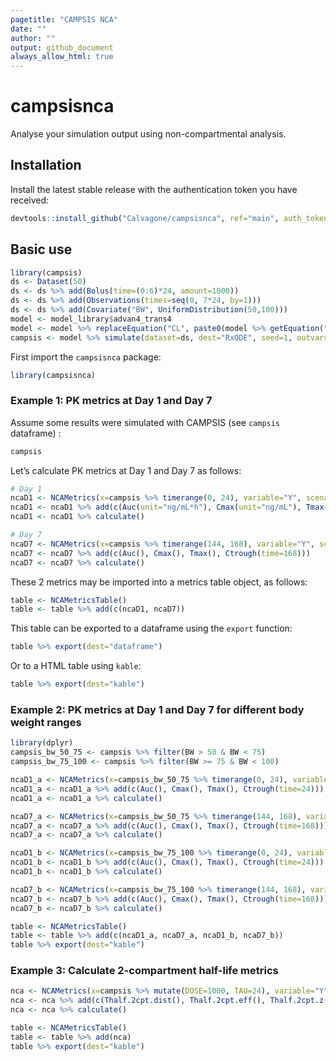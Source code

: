 ```yaml
---
pagetitle: "CAMPSIS NCA"
date: ""
author: ""
output: github_document
always_allow_html: true
---
```


# campsisnca
Analyse your simulation output using non-compartmental analysis.

## Installation
Install the latest stable release with the authentication token you have received:
  
```r
devtools::install_github("Calvagone/campsisnca", ref="main", auth_token="AUTH_TOKEN", force=TRUE)
```

## Basic use

```r
library(campsis)
ds <- Dataset(50)
ds <- ds %>% add(Bolus(time=(0:6)*24, amount=1000))
ds <- ds %>% add(Observations(times=seq(0, 7*24, by=1)))
ds <- ds %>% add(Covariate("BW", UniformDistribution(50,100)))
model <- model_library$advan4_trans4
model <- model %>% replaceEquation("CL", paste0(model %>% getEquation("CL"), "*pow(BW/70, 0.75)"))
campsis <- model %>% simulate(dataset=ds, dest="RxODE", seed=1, outvars="BW")


```

First import the `campsisnca` package:

```r
library(campsisnca)
```

### Example 1: PK metrics at Day 1 and Day 7

Assume some results were simulated with CAMPSIS (see `campsis` dataframe) :

```r
campsis
```

Let's calculate PK metrics at Day 1 and Day 7 as follows:

```r
# Day 1
ncaD1 <- NCAMetrics(x=campsis %>% timerange(0, 24), variable="Y", scenario=c(day="Day 1"))
ncaD1 <- ncaD1 %>% add(c(Auc(unit="ng/mL*h"), Cmax(unit="ng/mL"), Tmax(unit="h"), Ctrough(time=24, unit="ng/mL")))
ncaD1 <- ncaD1 %>% calculate()

# Day 7 
ncaD7 <- NCAMetrics(x=campsis %>% timerange(144, 168), variable="Y", scenario=c(day="Day 7"))
ncaD7 <- ncaD7 %>% add(c(Auc(), Cmax(), Tmax(), Ctrough(time=168)))
ncaD7 <- ncaD7 %>% calculate()
```

These 2 metrics may be imported into a metrics table object, as follows:

```r
table <- NCAMetricsTable()  
table <- table %>% add(c(ncaD1, ncaD7))
```

This table can be exported to a dataframe using the `export` function:

```r
table %>% export(dest="dataframe")
```

Or to a HTML table using `kable`:

```r
table %>% export(dest="kable")
```

### Example 2: PK metrics at Day 1 and Day 7 for different body weight ranges

```r
library(dplyr)
campsis_bw_50_75 <- campsis %>% filter(BW > 50 & BW < 75)
campsis_bw_75_100 <- campsis %>% filter(BW >= 75 & BW < 100)

ncaD1_a <- NCAMetrics(x=campsis_bw_50_75 %>% timerange(0, 24), variable="Y", scenario=c(day="Day 1", bw_range="BW range: 50-75"))
ncaD1_a <- ncaD1_a %>% add(c(Auc(), Cmax(), Tmax(), Ctrough(time=24)))
ncaD1_a <- ncaD1_a %>% calculate()

ncaD7_a <- NCAMetrics(x=campsis_bw_50_75 %>% timerange(144, 168), variable="Y", scenario=c(day="Day 7", bw_range="BW range: 50-75"))
ncaD7_a <- ncaD7_a %>% add(c(Auc(), Cmax(), Tmax(), Ctrough(time=168)))
ncaD7_a <- ncaD7_a %>% calculate()

ncaD1_b <- NCAMetrics(x=campsis_bw_75_100 %>% timerange(0, 24), variable="Y", scenario=c(day="Day 1", bw_range="BW range: 75-100"))
ncaD1_b <- ncaD1_b %>% add(c(Auc(), Cmax(), Tmax(), Ctrough(time=24)))
ncaD1_b <- ncaD1_b %>% calculate()

ncaD7_b <- NCAMetrics(x=campsis_bw_75_100 %>% timerange(144, 168), variable="Y", scenario=c(day="Day 7", bw_range="BW range: 75-100"))
ncaD7_b <- ncaD7_b %>% add(c(Auc(), Cmax(), Tmax(), Ctrough(time=168)))
ncaD7_b <- ncaD7_b %>% calculate()

table <- NCAMetricsTable()  
table <- table %>% add(c(ncaD1_a, ncaD7_a, ncaD1_b, ncaD7_b))
table %>% export(dest="kable")
```

### Example 3: Calculate 2-compartment half-life metrics

```r
nca <- NCAMetrics(x=campsis %>% mutate(DOSE=1000, TAU=24), variable="Y", scenario=c(xx="Half-lives"))
nca <- nca %>% add(c(Thalf.2cpt.dist(), Thalf.2cpt.eff(), Thalf.2cpt.z()))
nca <- nca %>% calculate()

table <- NCAMetricsTable()  
table <- table %>% add(nca)
table %>% export(dest="kable")
```